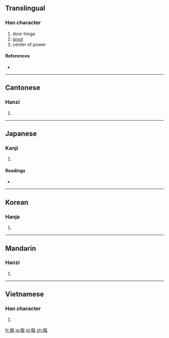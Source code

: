 {{also|枢}}
==Translingual==

===Han character===
{{Han char|rn=75|rad=木|as=11|sn=15|four=4191<sub>6</sub>|canj=木尸口口 (DSRR)}}

# door hinge
# [[pivot]]
# center of power

====References====
* {{Han ref|kx=0550.200|dkj=15450|dj=0938.120|hdz=21276.040|uh=6A1E|ud=27166|bh=BCCF|bd=48335}}

----

==Cantonese==

===Hanzi===
{{yue-hanzi|jyut=|y=syu1|sim=枢}}

# {{defn|lang=yue|sort=木11}}

----

==Japanese==

===Kanji===
{{ja-kanji|grade=|rs=木11}}

# {{defn|lang=ja|sort=木11}}

====Readings====
* {{ja-readings|on=[[すう]] (sū), [[しゅ]] (shu)|kun=[[とぼそ]] (toboso), [[からくり]] (karakuri)}}

----

==Korean==

===Hanja===
{{ko-hanja|hangeul=[[추]], [[우]]|eumhun=|rv=chu, u|mr=ch'u, u|y=chwu, wu}}

# {{defn|lang=ko|sort=木11}}

----

==Mandarin==

===Hanzi===
{{cmn-hanzi|sim=枢|pin=[[shū]] ([[shu1]])|wg=shu<sup>1</sup>}}

# {{defn|lang=cmn|sort=木11}}

----

==Vietnamese==

===Han character===
{{vi-hantu|[[xu]], [[su]], [[sù]], [[xô]], [[xù]], [[xũ]], [[khu]], [[xó]], [[xụ]]|rs=木11}}

# {{defn|lang=vi|sort=木11}}

[[fr:樞]]
[[ja:樞]]
[[pl:樞]]
[[zh:樞]]